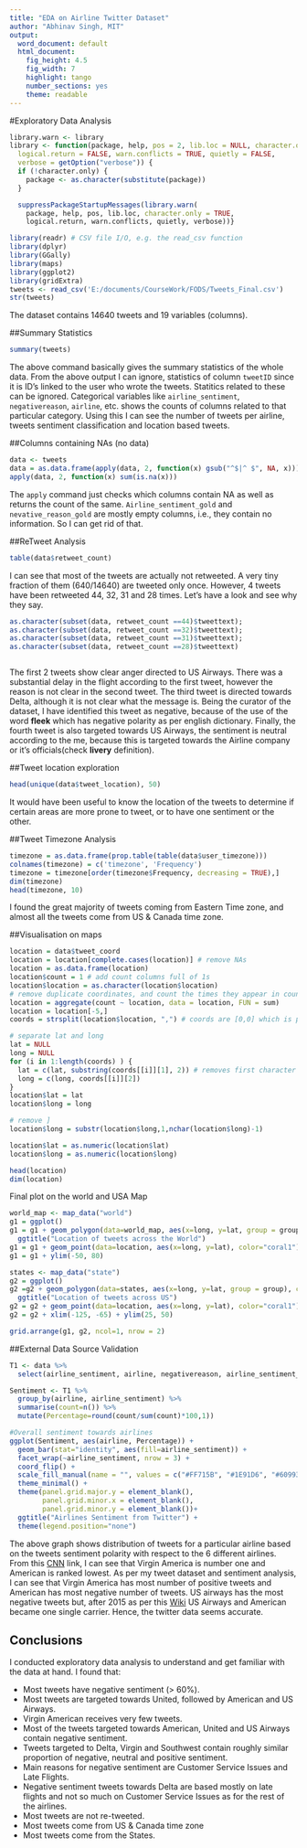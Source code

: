 ---
title: "EDA on Airline Twitter Dataset"
author: "Abhinav Singh, MIT"
output:
  word_document: default
  html_document:
    fig_height: 4.5
    fig_width: 7
    highlight: tango
    number_sections: yes
    theme: readable
---

#Exploratory Data Analysis


```{r include=FALSE}
library.warn <- library
library <- function(package, help, pos = 2, lib.loc = NULL, character.only = FALSE,
  logical.return = FALSE, warn.conflicts = TRUE, quietly = FALSE,
  verbose = getOption("verbose")) {
  if (!character.only) {
    package <- as.character(substitute(package))
  }

  suppressPackageStartupMessages(library.warn(
    package, help, pos, lib.loc, character.only = TRUE,
    logical.return, warn.conflicts, quietly, verbose))}
```

```{r, message = FALSE}
library(readr) # CSV file I/O, e.g. the read_csv function
library(dplyr)
library(GGally)
library(maps)
library(ggplot2)
library(gridExtra)
tweets <- read_csv('E:/documents/CourseWork/FODS/Tweets_Final.csv')
str(tweets)
```

The dataset contains 14640 tweets and 19 variables (columns).

##Summary Statistics

```{r} 
summary(tweets)
```

The above command basically gives the summary statistics of the whole data. From the above output I can ignore, statistics of column `tweetID` since it is ID's linked to the user who wrote the tweets. Statitics related to these can be ignored. Categorical variables like `airline_sentiment`, `negativereason`, `airline`, etc. shows the counts of columns related to that particular category. Using this I can see the number of tweets per airline, tweets sentiment classification and location based tweets.

##Columns containing NAs (no data)

```{r} 
data <- tweets
data = as.data.frame(apply(data, 2, function(x) gsub("^$|^ $", NA, x)))
apply(data, 2, function(x) sum(is.na(x)))
```

The `apply` command just checks which columns contain NA as well as returns the count of the same. `Airline_sentiment_gold` and `nevative_reason_gold` are mostly empty columns, i.e., they contain no information. So I can get rid of that.

##ReTweet Analysis

```{r}
table(data$retweet_count)
```
I can see that most of the tweets are actually not retweeted. A very tiny fraction of them (640/14640) are tweeted only once. However, 4 tweets have been retweeted 44, 32, 31 and 28 times. Let's have a look and see why they say.

```{r thecode, eval=FALSE}
as.character(subset(data, retweet_count ==44)$tweettext);
as.character(subset(data, retweet_count ==32)$tweettext);
as.character(subset(data, retweet_count ==31)$tweettext);
as.character(subset(data, retweet_count ==28)$tweettext)
```

```{r thecode, echo=FALSE, warning=FALSE, message=FALSE}
```

The first 2 tweets show clear anger directed to US Airways. There was a substantial delay in the flight according to the first tweet, however the reason is not clear in the second tweet. The third tweet is directed towards Delta, although it is not clear what the message is. Being the curator of the dataset, I have identified this tweet as negative, because of the use of the word **fleek** which has negative polarity as per english dictionary. Finally, the fourth tweet is also targeted towards US Airways, the sentiment is neutral according to the me, because this is targeted towards the Airline company or it's officials(check **livery** definition).

##Tweet location exploration

```{r}
head(unique(data$tweet_location), 50)
```

It would have been useful to know the location of the tweets to determine if certain areas are more prone to tweet, or to have one sentiment or the other.

##Tweet Timezone Analysis

```{r}
timezone = as.data.frame(prop.table(table(data$user_timezone)))
colnames(timezone) = c('timezone', 'Frequency')
timezone = timezone[order(timezone$Frequency, decreasing = TRUE),]
dim(timezone)
head(timezone, 10)
```

I found the great majority of tweets coming from Eastern Time zone, and almost all the tweets come from US & Canada time zone.

##Visualisation on maps
```{r}
location = data$tweet_coord
location = location[complete.cases(location)] # remove NAs
location = as.data.frame(location)
location$count = 1 # add count columns full of 1s
location$location = as.character(location$location)
# remove duplicate coordinates, and count the times they appear in count column
location = aggregate(count ~ location, data = location, FUN = sum)
location = location[-5,]
coords = strsplit(location$location, ",") # coords are [0,0] which is probably wrong

# separate lat and long
lat = NULL
long = NULL
for (i in 1:length(coords) ) {
  lat = c(lat, substring(coords[[i]][1], 2)) # removes first character [
  long = c(long, coords[[i]][2])
}
location$lat = lat
location$long = long

# remove ]
location$long = substr(location$long,1,nchar(location$long)-1)

location$lat = as.numeric(location$lat)
location$long = as.numeric(location$long)

head(location)
dim(location)
```

Final plot on the world and USA Map

```{r, message=FALSE, warning=FALSE}
world_map <- map_data("world")
g1 = ggplot()
g1 = g1 + geom_polygon(data=world_map, aes(x=long, y=lat, group = group), colour="black", fill = 'lightblue') + 
  ggtitle("Location of tweets across the World")
g1 = g1 + geom_point(data=location, aes(x=long, y=lat), color="coral1")
g1 = g1 + ylim(-50, 80)

states <- map_data("state")
g2 = ggplot()
g2 =g2 + geom_polygon(data=states, aes(x=long, y=lat, group = group), colour="black", fill = 'lightblue') + 
  ggtitle("Location of tweets across US")
g2 = g2 + geom_point(data=location, aes(x=long, y=lat), color="coral1")
g2 = g2 + xlim(-125, -65) + ylim(25, 50)

grid.arrange(g1, g2, ncol=1, nrow = 2)
```

##External Data Source Validation
```{r}
T1 <- data %>% 
  select(airline_sentiment, airline, negativereason, airline_sentiment_confidence) 

Sentiment <- T1 %>% 
  group_by(airline, airline_sentiment) %>%
  summarise(count=n()) %>% 
  mutate(Percentage=round(count/sum(count)*100,1))

#Overall sentiment towards airlines
ggplot(Sentiment, aes(airline, Percentage)) +
  geom_bar(stat="identity", aes(fill=airline_sentiment)) +
  facet_wrap(~airline_sentiment, nrow = 3) +
  coord_flip() +
  scale_fill_manual(name = "", values = c("#FF715B", "#1E91D6", "#60993E")) +
  theme_minimal() +
  theme(panel.grid.major.y = element_blank(),
        panel.grid.minor.x = element_blank(),
        panel.grid.minor.y = element_blank())+
  ggtitle("Airlines Sentiment from Twitter") +
  theme(legend.position="none")
```

The above graph shows distribution of tweets for a particular airline based on the tweets sentiment polarity with respect to the 6 different airlines. From this [CNN](http://www.cnn.com/2016/04/04/aviation/airline-quality-rating-united-states-carriers/) link, I can see that Virgin America is number one and American is ranked lowest. As per my tweet dataset and sentiment analysis, I can see that Virgin America has most number of positive tweets and American has most negative number of tweets. US airways has the most negative tweets but, after 2015 as per this [Wiki](https://en.wikipedia.org/wiki/US_Airways) US Airways and American became one single carrier. Hence, the twitter data seems accurate.


## Conclusions

I conducted exploratory data analysis to understand and get familiar with the data at hand. I found that:

* Most tweets have negative sentiment (> 60%).
* Most tweets are targeted towards United, followed by American and US Airways.
* Virgin American receives very few tweets.
* Most of the tweets targeted towards American, United and US Airways contain negative sentiment.
* Tweets targeted to Delta, Virgin and Southwest contain roughly similar proportion of negative, neutral and positive sentiment.
* Main reasons for negative sentiment are Customer Service Issues and Late Flights.
* Negative sentiment tweets towards Delta are based mostly on late flights and not so much on Customer Service Issues as for the rest of the airlines.
* Most tweets are not re-tweeted.
* Most tweets come from US & Canada time zone
* Most tweets come from the States.
